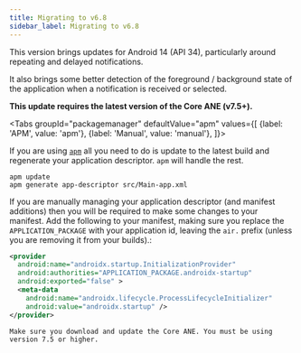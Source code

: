 ```yaml
---
title: Migrating to v6.8
sidebar_label: Migrating to v6.8
---
```



This version brings updates for Android 14 (API 34), particularly around repeating and delayed notifications.

It also brings some better detection of the foreground / background state of the application when a notification is received or selected.

**This update requires the latest version of the Core ANE (v7.5+).**


<Tabs
  groupId="packagemanager"
  defaultValue="apm"
  values={[
    {label: 'APM', value: 'apm'},
    {label: 'Manual', value: 'manual'},
  ]}>

  <TabItem value="apm" >

If you are using [`apm`](https://github.com/airsdk/apm) all you need to do is update to the latest build and regenerate your application descriptor. `apm` will handle the rest.

```
apm update 
apm generate app-descriptor src/Main-app.xml
```

  </TabItem>
  <TabItem value="manual" >

If you are manually managing your application descriptor (and manifest additions) then you will be required to make some changes to your manifest. Add the following to your manifest, making sure you replace the `APPLICATION_PACKAGE` with your application id, leaving the `air.` prefix (unless you are removing it from your builds).:

```xml
<provider
  android:name="androidx.startup.InitializationProvider"
  android:authorities="APPLICATION_PACKAGE.androidx-startup"
  android:exported="false" >
  <meta-data
    android:name="androidx.lifecycle.ProcessLifecycleInitializer"
    android:value="androidx.startup" />
</provider>
```

```note Core
Make sure you download and update the Core ANE. You must be using version 7.5 or higher.
```

  </TabItem>
  
</Tabs>

